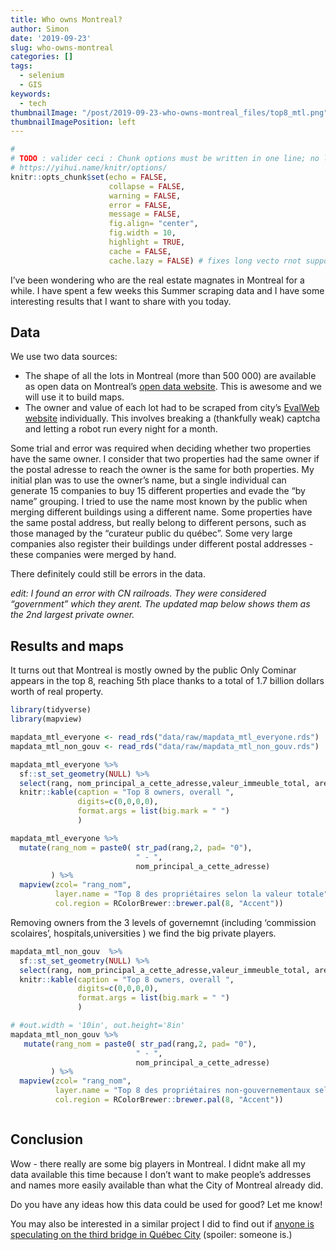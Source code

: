 ```yaml
---
title: Who owns Montreal?
author: Simon
date: '2019-09-23'
slug: who-owns-montreal
categories: []
tags:
  - selenium
  - GIS
keywords:
  - tech
thumbnailImage: "/post/2019-09-23-who-owns-montreal_files/top8_mtl.png" 
thumbnailImagePosition: left  
---
```



```r
#
# TODO : valider ceci : Chunk options must be written in one line; no line breaks are allowed inside chunk options;
# https://yihui.name/knitr/options/
knitr::opts_chunk$set(echo = FALSE, 
                      collapse = FALSE,
                      warning = FALSE,
                      error = FALSE,
                      message = FALSE,
                      fig.align= "center",
                      fig.width = 10,
                      highlight = TRUE,
                      cache = FALSE,
                      cache.lazy = FALSE) # fixes long vecto rnot supported quand on cache des gros éléments https://stackoverflow.com/questions/39417003/long-vectors-not-supported-yet-error-in-rmd-but-not-in-r-script
```

I've been wondering who are the real estate magnates in Montreal for a while.   I have spent a few weeks this Summer scraping data and I have some interesting results that I want to share with you today.

## Data 

We use two data sources:  

* The shape of all the lots in Montreal (more than 500 000) are available as open data on Montreal's [open data website](http://donnees.ville.montreal.qc.ca/dataset/unites-evaluation-fonciere).  This is awesome and we will use it to build maps.  
* The owner and value of each lot had to be scraped from city's [EvalWeb website](https://servicesenligne2.ville.montreal.qc.ca/sel/evalweb/index) individually.  This involves breaking a (thankfully weak) captcha and letting a robot run every night for a month.       

Some trial and error was required when deciding whether two properties have the same owner.  I consider that two properties had the same owner if the postal adresse to reach the owner is the same for both properties.  My initial plan was to use the owner's name, but a single individual can generate 15 companies to buy 15 different properties and evade the "by name" grouping.   I tried to use the name most known by the public when merging different buildings using a different name.  Some properties have the same postal address, but really belong to different persons, such as those managed by the "curateur public du québec".   Some very large companies also register their buildings under different postal addresses - these companies were merged by hand.    

There definitely could still be errors in the data.  

*edit:  I found an error with CN railroads.  They were considered "government" which they arent.  The updated map below shows them as the 2nd largest private owner.  *



## Results and maps 

It turns out that Montreal is mostly owned by the public   Only Cominar appears in the top 8, reaching 5th place thanks to a total of 1.7 billion dollars worth of real property.  


```r
library(tidyverse)
library(mapview)

mapdata_mtl_everyone <- read_rds("data/raw/mapdata_mtl_everyone.rds")
mapdata_mtl_non_gouv <- read_rds("data/raw/mapdata_mtl_non_gouv.rds")
```


```r
mapdata_mtl_everyone %>% 
  sf::st_set_geometry(NULL) %>%
  select(rang, nom_principal_a_cette_adresse,valeur_immeuble_total, area_total) %>%
  knitr::kable(caption = "Top 8 owners, overall ",
               digits=c(0,0,0,0),
               format.args = list(big.mark = " ")
               )

```


```r

mapdata_mtl_everyone %>% 
  mutate(rang_nom = paste0( str_pad(rang,2, pad= "0"),
                            " - ", 
                            nom_principal_a_cette_adresse)
         ) %>%
  mapview(zcol= "rang_nom", 
          layer.name = "Top 8 des propriétaires selon la valeur totale", 
          col.region = RColorBrewer::brewer.pal(8, "Accent"))


```


Removing owners from the 3 levels of governemnt (including 'commission scolaires', hospitals,universities ) we find the big private players.  


```r
mapdata_mtl_non_gouv  %>%
  sf::st_set_geometry(NULL) %>%
  select(rang, nom_principal_a_cette_adresse,valeur_immeuble_total, area_total) %>%
  knitr::kable(caption = "Top 8 owners, overall ",
               digits=c(0,0,0,0),
               format.args = list(big.mark = " ")
               )
```

```r
# #out.width = '10in', out.height='8in'
mapdata_mtl_non_gouv %>% 
   mutate(rang_nom = paste0( str_pad(rang,2, pad= "0"),
                            " - ", 
                            nom_principal_a_cette_adresse)
         ) %>%
  mapview(zcol= "rang_nom", 
          layer.name = "Top 8 des propriétaires non-gouvernementaux selon la valeur totale", 
          col.region = RColorBrewer::brewer.pal(8, "Accent"))



```
  
  
## Conclusion  

Wow - there really are some big players in Montreal.  I didnt make all my data available this time because I don't want to make people's addresses and names more easily available than what the City of Montreal already did.  

Do you have any ideas how this data could be used for good?  Let me know!  

You may also be interested in a similar project I did to find out if [anyone is speculating on the third bridge in Québec City](https://www.simoncoulombe.com/2019/09/profit-3e-lien/) (spoiler: someone is.)
